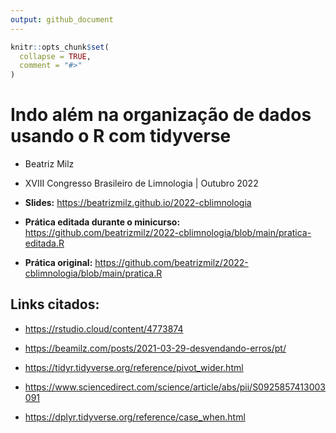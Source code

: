 ```yaml
---
output: github_document
---
```


<!-- README.md is generated from README.Rmd. Please edit that file -->

```r
knitr::opts_chunk$set(
  collapse = TRUE,
  comment = "#>"
)
```



# Indo além na organização de dados usando o R com tidyverse

- Beatriz Milz

- XVIII Congresso Brasileiro de Limnologia | Outubro 2022

- **Slides:** <https://beatrizmilz.github.io/2022-cblimnologia>

- **Prática editada durante o minicurso:** <https://github.com/beatrizmilz/2022-cblimnologia/blob/main/pratica-editada.R>

- **Prática original:** <https://github.com/beatrizmilz/2022-cblimnologia/blob/main/pratica.R>


## Links citados:

- <https://rstudio.cloud/content/4773874>

- <https://beamilz.com/posts/2021-03-29-desvendando-erros/pt/>

- <https://tidyr.tidyverse.org/reference/pivot_wider.html>

- <https://www.sciencedirect.com/science/article/abs/pii/S0925857413003091> 

- <https://dplyr.tidyverse.org/reference/case_when.html>


